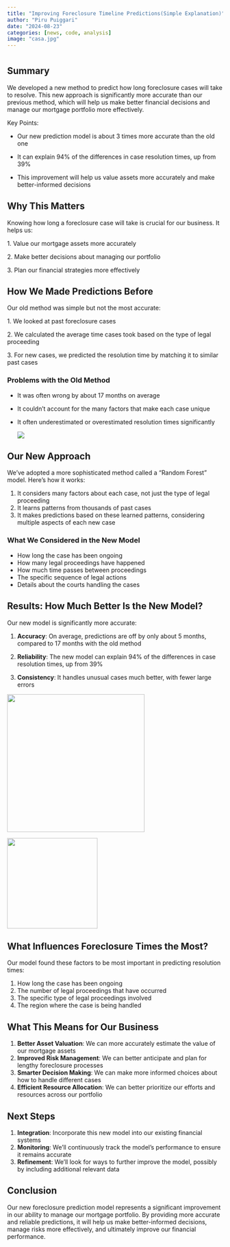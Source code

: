 ```yaml
---
title: "Improving Foreclosure Timeline Predictions(Simple Explanation)"
author: "Piru Puiggari"
date: "2024-08-23"
categories: [news, code, analysis]
image: "casa.jpg"
---
```


# 

##  Summary

We developed a new method to predict how long foreclosure cases will take to resolve. This new approach is significantly more accurate than our previous method, which will help us make better financial decisions and manage our mortgage portfolio more effectively.

Key Points:

 - Our new prediction model is about 3 times more accurate than the old one

 - It can explain 94% of the differences in case resolution times, up from 39%

 - This improvement will help us value assets more accurately and make better-informed decisions

## Why This Matters

Knowing how long a foreclosure case will take is crucial for our business. It helps us:

1\. Value our mortgage assets more accurately

2\. Make better decisions about managing our portfolio

3\. Plan our financial strategies more effectively

## How We Made Predictions Before

Our old method was simple but not the most accurate:

1\. We looked at past foreclosure cases

2\. We calculated the average time cases took based on the type of legal proceeding

3\. For new cases, we predicted the resolution time by matching it to similar past cases

### Problems with the Old Method

-   It was often wrong by about 17 months on average

-   It couldn't account for the many factors that make each case unique

-   It often underestimated or overestimated resolution times significantly

    ![](images/distributions.png)

## Our New Approach

We've adopted a more sophisticated method called a "Random Forest" model. Here's how it works:

1.  It considers many factors about each case, not just the type of legal proceeding
2.  It learns patterns from thousands of past cases
3.  It makes predictions based on these learned patterns, considering multiple aspects of each new case

### What We Considered in the New Model

-   How long the case has been ongoing
-   How many legal proceedings have happened
-   How much time passes between proceedings
-   The specific sequence of legal actions
-   Details about the courts handling the cases

## Results: How Much Better Is the New Model?

Our new model is significantly more accurate:

1.  **Accuracy**: On average, predictions are off by only about 5 months, compared to 17 months with the old method

2.  **Reliability**: The new model can explain 94% of the differences in case resolution times, up from 39%

3.  **Consistency**: It handles unusual cases much better, with fewer large errors

![](images/rf pred.png){width="321"}

![](images/actual vs.png){width="211"}

## What Influences Foreclosure Times the Most?

Our model found these factors to be most important in predicting resolution times:

1.  How long the case has been ongoing
2.  The number of legal proceedings that have occurred
3.  The specific type of legal proceedings involved
4.  The region where the case is being handled

## What This Means for Our Business

1.  **Better Asset Valuation**: We can more accurately estimate the value of our mortgage assets
2.  **Improved Risk Management**: We can better anticipate and plan for lengthy foreclosure processes
3.  **Smarter Decision Making**: We can make more informed choices about how to handle different cases
4.  **Efficient Resource Allocation**: We can better prioritize our efforts and resources across our portfolio

## Next Steps

1.  **Integration**: Incorporate this new model into our existing financial systems
2.  **Monitoring**: We'll continuously track the model's performance to ensure it remains accurate
3.  **Refinement**: We'll look for ways to further improve the model, possibly by including additional relevant data

## Conclusion

Our new foreclosure prediction model represents a significant improvement in our ability to manage our mortgage portfolio. By providing more accurate and reliable predictions, it will help us make better-informed decisions, manage risks more effectively, and ultimately improve our financial performance.
